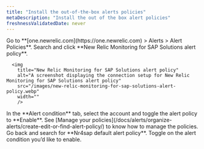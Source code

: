 ```yaml
---
title: "Install the out-of-the-box alerts policies"
metaDescription: "Install the out of the box alert policies"
freshnessValidatedDate: never
---
```


<Steps>
  <Step>
    Go to **[one.newrelic.com](https://one.newrelic.com) > Alerts > Alert Policies**.
  </Step>

  <Step>
    Search and click **New Relic Monitoring for SAP Solutions alert policy**.

      <img
        title="New Relic Monitoring for SAP Solutions alert policy"
        alt="A screenshot displaying the connection setup for New Relic Monitoring for SAP Solutions alert policy"
        src="/images/new-relic-monitoring-for-sap-solutions-alert-policy.webp"
        width=""
        />
  </Step>

  <Step>
    In the **Alert condition** tab, select the account and toggle the alert policy to **Enable**. See [Manage your policies](/docs/alerts/organize-alerts/create-edit-or-find-alert-policy/) to know how to manage the policies.
  </Step>

  <Step>
    Go back and search for **Nr4sap default alert policy**. Toggle on the alert condition you’d like to enable.
  </Step>
</Steps>

